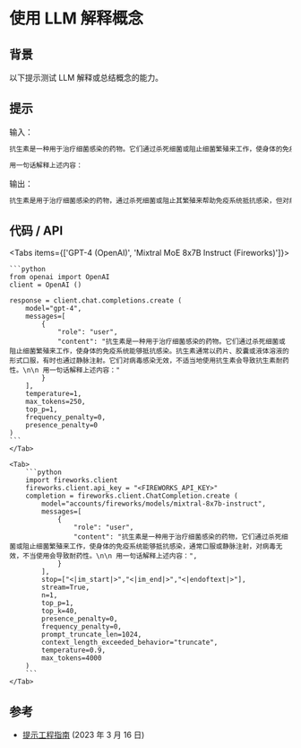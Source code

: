 # 使用 LLM 解释概念


## 背景
以下提示测试 LLM 解释或总结概念的能力。

## 提示

输入：

```markdown
抗生素是一种用于治疗细菌感染的药物。它们通过杀死细菌或阻止细菌繁殖来工作，使身体的免疫系统能够抵抗感染。抗生素通常以药片、胶囊或液体溶液的形式口服，有时也通过静脉注射。它们对病毒感染无效，不适当地使用抗生素会导致抗生素耐药性。

用一句话解释上述内容：
```

输出：

```markdown
抗生素是用于治疗细菌感染的药物，通过杀死细菌或阻止其繁殖来帮助免疫系统抵抗感染，但对病毒无效，不当使用会导致耐药性。
```

## 代码 / API

<Tabs items={['GPT-4 (OpenAI)', 'Mixtral MoE 8x7B Instruct (Fireworks)']}>
    <Tab>
  
    ```python
    from openai import OpenAI
    client = OpenAI ()

    response = client.chat.completions.create (
        model="gpt-4",
        messages=[
            {
                "role": "user",
                "content": "抗生素是一种用于治疗细菌感染的药物。它们通过杀死细菌或阻止细菌繁殖来工作，使身体的免疫系统能够抵抗感染。抗生素通常以药片、胶囊或液体溶液的形式口服，有时也通过静脉注射。它们对病毒感染无效，不适当地使用抗生素会导致抗生素耐药性。\n\n 用一句话解释上述内容："
            }
        ],
        temperature=1,
        max_tokens=250,
        top_p=1,
        frequency_penalty=0,
        presence_penalty=0
    )
    ```
    </Tab>

    <Tab>
        ```python
        import fireworks.client
        fireworks.client.api_key = "<FIREWORKS_API_KEY>"
        completion = fireworks.client.ChatCompletion.create (
            model="accounts/fireworks/models/mixtral-8x7b-instruct",
            messages=[
                {
                    "role": "user",
                    "content": "抗生素是一种用于治疗细菌感染的药物，它们通过杀死细菌或阻止细菌繁殖来工作，使身体的免疫系统能够抵抗感染，通常口服或静脉注射，对病毒无效，不当使用会导致耐药性。\n\n 用一句话解释上述内容：",
                }
            ],
            stop=["<|im_start|>","<|im_end|>","<|endoftext|>"],
            stream=True,
            n=1,
            top_p=1,
            top_k=40,
            presence_penalty=0,
            frequency_penalty=0,
            prompt_truncate_len=1024,
            context_length_exceeded_behavior="truncate",
            temperature=0.9,
            max_tokens=4000
        )
        ```
    </Tab>


</Tabs>

## 参考
- [提示工程指南](https://www.promptingguide.ai/introduction/examples#text-summarization) (2023 年 3 月 16 日)